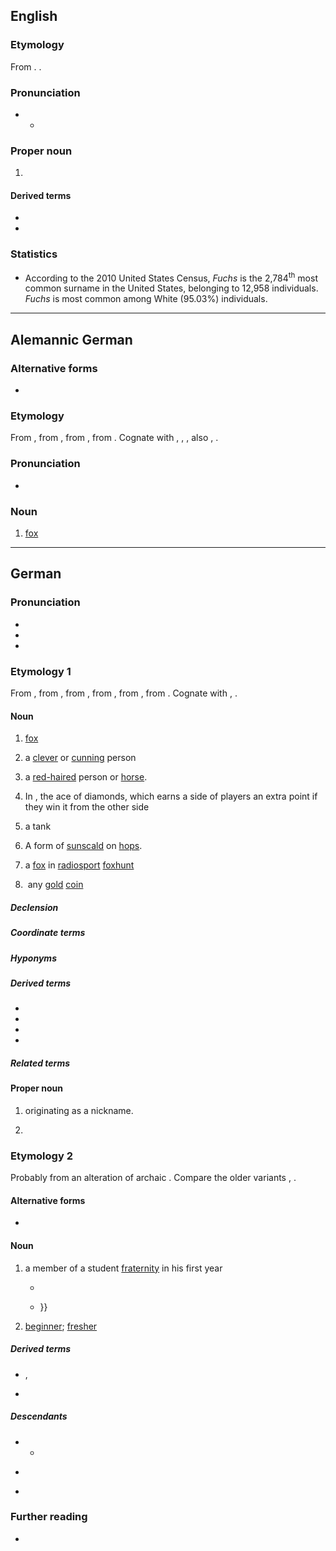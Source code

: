 ==English==

===Etymology===
From {{etyl|de|en}} {{m|de|Fuchs}}. {{doublet|en|Fox}}.

===Pronunciation===
* {{IPA|en|/fjuːks/}}
** {{audio|en|LL-Q1860 (eng)-Vealhurl-Fuchs.wav|Audio (UK)}}

===Proper noun===
{{en-proper noun}}

# {{surname|en|from=German}}

====Derived terms====
* {{l|en|fuchsia}}
* {{l|en|Fuchsian group}}

===Statistics===
* According to the 2010 United States Census, ''Fuchs'' is the 2,784<sup>th</sup> most common surname in the United States, belonging to 12,958 individuals. ''Fuchs'' is most common among White (95.03%) individuals.

----

==Alemannic German==

===Alternative forms===
* {{alter|gsw|Fugs|fuks|fuksch|fòcks|vucks}}

===Etymology===
From {{inh|gsw|goh|fuhs}}, from {{inh|gsw|gmw-pro|*fuhs}}, from {{inh|gsw|gem-pro|*fuhsaz}}, from {{inh|gsw|ine-pro|*púḱsos||the tailed one}}. Cognate with {{cog|de|Fuchs}}, {{cog|nl|vos}}, {{cog|en|fox}}, also {{cog|sa|पुच्छ||tail}}, {{cog|txb|päkā||tail, chowry}}.

===Pronunciation===
* {{a|Zurich}} {{IPA|gsw|/fuxs/}}

===Noun===
{{head|gsw|noun|g=m|plural|Füchs|diminutive|Füchsli}}

# [[fox]]

{{topics|gsw|Canids|Foxes}}

----

==German==

===Pronunciation===
* {{IPA|de|/fʊks/}}
* {{audio|de|De-Fuchs.ogg|audio}}
* {{rhymes|de|ʊks}}

===Etymology 1===
From {{inh|de|gmh|vuhs}}, from {{inh|de|goh|fuhs}}, from {{inh|de|gmw-pro|*fuhs}}, from {{inh|de|gem-pro|*fuhsaz}}, from {{inh|de|ine-pro|*púḱsos||the tailed one}}, from {{m|ine-pro|*puḱ-||tail}}. Cognate with {{cog|en|fox}}, {{cog|sa|पुच्छ|tr=púccha}}.

====Noun====
{{de-noun|m|Fuchses|Füchse|Füchslein|dim2=Füchschen|f=Füchsin}}

# [[fox]] {{gloss|animal}}
#: {{ux|de|'''Fuchs''', du hast die Gans gestohlen. Gib sie wieder her!|'''Fox''', you stole the goose. Bring it back again!|footer=''(line from a popular children’s song'')}}
# {{lb|de|informal}} a [[clever]] or [[cunning]] person
#: {{ux|de|Er ist ein ganz schöner '''Fuchs'''.|He is a really handsome '''fox'''.}}
# {{lb|de|informal}} a [[red-haired]] person or [[horse]].
#: {{ux|de|Unser Paul ist ja ein kleiner '''Fuchs'''.|Our Paul is a little '''redhead'''.}}
# {{lb|de|card games}} In {{m|de|Doppelkopf}}, the ace of diamonds, which earns a side of players an extra point if they win it from the other side
#: {{ux|de|Ich hatte nur vier Trümpfe und darunter beide '''Füchse'''.|I had only four trumps and among them were both '''aces of diamonds'''.}}
# {{c|de|Military vehicles}} {{lb|de|military}} a tank {{w|TPz Fuchs|lang=de|Transportpanzer Fuchs}}
# {{c|de|Plant diseases}}{{lb|de|archaic}} A form of [[sunscald]] on [[hop]]s.
#: {{syn|de|Röte|rote Lohe|Sommerbrand}}
# a [[fox]] in [[radiosport]] [[foxhunt]]
# {{lb|de|obsolete}}{{c|de|Coins}} any [[gold]] [[coin]]

=====Declension=====
{{de-decl-noun-m|es|pl=Füchse}}

=====Coordinate terms=====
{{Template:list:canids/de}}

=====Hyponyms=====
{{col4|de
|Afghanfuchs
|Andenfuchs
|Azarafuchs
|Bengalfuchs
|Blassfuchs
|Blaufuchs
|Canafuchs
|Chama-Fuchs
|Culpeofuchs
|Darwin-Fuchs
|Eisfuchs
|Festland-Graufuchs
|Feuerlandfuchs
|Fuchsbaby
|Füchsin
|Fuchsjunges
|Fuchsmännchen
|Fuchsrüde
|Fuchsweibchen
|Fuchswelpe
|Fuchswelpin
|Graufuchs
|Großohr-Kitfuchs
|Großohrfuchs
|Insel-Graufuchs
|Jungfuchs
|Kama-Fuchs
|Kapfuchs
|Kitfuchs
|Kurzohrfuchs
|Löffelfuchs
|Magellanfuchs
|Pampasfuchs
|Polarfuchs
|Rotfuchs
|Rüppellfuchs
|Sandfuchs
|Savannenfuchs
|Sechurafuchs
|Sechuran-Fuchs
|Silberfuchs
|Silberrückenfuchs
|Steinfuchs
|Steppenfuchs
|Swiftfuchs
|Swift-Fuchs
|Tibetfuchs
|Waldfuchs
|Weißfuchs
|Wüstenfuchs
}}

=====Derived terms=====
* {{l|de|fuchsig}}
* {{l|de|fuchsartig}}
* {{l|de|fuchsen}}
* {{l|de|fuchsteufelswild}}

=====Related terms=====
{{rel4|de
|Bastard-Fuchs
|Brandfuchs
|Falklandfuchs
|Feuerfuchs
|Mauerfuchs
|Obstfuchs
|Seefuchs
|Sparfuchs
|Taktikfuchs
|Fuchsammer
|Fuchsart
|Fuchsauge
|Fuchsbandwurm
|Fuchsbau
|Fuchsjagd
|Fuchspelz
|fuchsrot
|Fuchsschwanz
|Fuchsstute
}}

====Proper noun====
{{de-proper noun|m|g2=f|Fuchs'|gen2=Fuchsens}}

# {{surname|de|common|from=nicknames|nodot=1}} originating as a nickname.
# {{surname|de|German [[Jewish]]}}

===Etymology 2===
Probably from an alteration of archaic {{m|de|Feist|t=fart}}. Compare the older variants {{m|de|Feix}}, {{m|de|Feits}}.

====Alternative forms====
* {{alter|de|Fux|Fucks}}

====Noun====
{{de-noun|m|Fuchses|Füchse}}

# {{senseid|de|student}} a member of a student [[fraternity]] in his first year
#* {{quote-journal
|de
|year=1870
|issue=1
|page=16
|work=Die Gartenlaube
|title=Der Student auf Ferien
|url={{fullurl:s:de:Der Student auf Ferien}}
|passage=Und es werden wohl die ersten Ferien sein, die der '''Fuchs''' im Elternhause zubringt, denn Hund und Pfeife, Wasserstiefel und Verbindungsband stehen dem sammetröckigen Bruder Studio noch so neu, es sieht Alles noch so wohlgehalten aus, wie bemoostere Häupter es nicht zur Schau tragen können.}}
#* {{RQ:Mann Untertan|page=31|passage=Ein Drama entstand, wenn ein junger '''Fuchs''' sich den Scherz machte, ihm das Bierglas wegzunehmen. Delitzsch rührte kein Glied, aber seine Miene, die dem geraubten Glase überall hin folgte, enthielt plötzlich den ganzen, stürmisch bewegten Ernst des Daseins, und er rief in sächsischem Schreitenor: {{...}}}}
# {{lb|de|by extension}} [[beginner]]; [[fresher]]

=====Derived terms=====
* {{l|de|ausfuchsen}}, {{l|de|ausgefuchst}}
* {{l|de|einfuchsen}}

=====Descendants=====
* {{desc|bor=1|da|fuks}}
** {{desc|bor=1|is|fúx}}
* {{desc|bor=1|no|-}} {{l|nb|fuks}}
* {{desc|bor=1|sv|fux}}

===Further reading===
* {{R:Duden}}

{{C|de|Foxes|Hair|People}}
